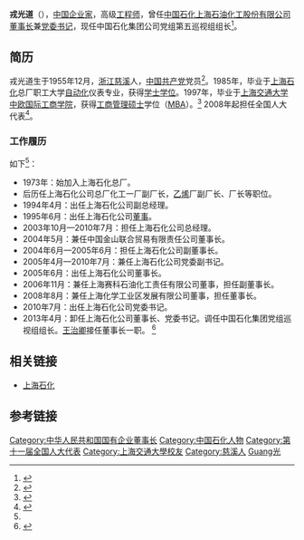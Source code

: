 '''戎光道'''（{{bd|1955年}}），[[中华人民共和国|中国]][[企业家|企业家]]，高级[[工程师|工程师]]，曾任[[上海石化|中国石化上海石油化工股份有限公司]][[董事长|董事长]]兼[[党委书记|党委书记]]，现任中国石化集团公司党组第五巡视组组长<ref>{{cite web|url= http://www.sc.xinhuanet.com/content/2016-01/22/c_1117868229.htm|title= 中石化西南油气田落实巡视整改不打折|access-date= 2016-03-22|archive-url= https://web.archive.org/web/20170305020958/http://www.sc.xinhuanet.com/content/2016-01/22/c_1117868229.htm|archive-date= 2017-03-05|dead-url= yes}}</ref>。

==简历==

戎光道生于1955年12月，[[浙江|浙江]][[慈溪|慈溪]]人，[[中国共产党|中国共产党]]党员<ref name="2011全国两会">{{cite web |url=http://news.eastday.com/c/2011lh/u1a5781135.html |title=戎光道代表资料 |publisher=2011全国两会（十一届全国人大四次会议、全国政协十一届四次会议） |author=来源:中国人大网 |date=2011年3月13日 |accessdate=2011年5月16日 |archive-date=2016年3月4日 |archive-url=https://web.archive.org/web/20160304194050/http://news.eastday.com/c/2011lh/u1a5781135.html |dead-url=no }}</ref>。1985年，毕业于[[上海石化|上海石化]]总厂职工大学[[自动化|自动化]]仪表专业，获得[[学士|学士]][[学位|学位]]。1997年，毕业于[[上海交通大学中欧国际工商学院|上海交通大学中欧国际工商学院]]，获得[[工商管理硕士|工商管理硕士]]学位（[[MBA|MBA]]）。<ref name="上石化">{{cite web |url=http://www.spc.com.cn/cnspc/alllook.php?Cid=101&Dlev=1#02 |title=高层领导 |publisher=[[上海石化|上海石化]] |accessdate=2011年5月16日 |archive-date=2014年3月14日 |archive-url=https://web.archive.org/web/20140314072724/http://www.spc.com.cn/cnspc/alllook.php?Cid=101&Dlev=1#02 |dead-url=yes }}</ref> 2008年起担任全国人大代表<ref>{{cite news|title=全国人大代表信息-戎光道|url= http://210.82.31.1:8084/delegate/viewDelegate.action?dbid=110642|accessdate=2013-04-05|newspaper=全国人大网|archive-url=https://web.archive.org/web/20140314061605/http://www.npc.gov.cn/delegate/viewDelegate.action?dbid=110642|archive-date=2014-03-14|dead-url=yes}}</ref>。

===工作履历===
如下<ref name="上石化"/>：
*1973年：始加入上海石化总厂。
* 后历任上海石化公司总厂化工一厂副厂长，[[乙烯|乙烯]]厂副厂长、厂长等职位。
* 1994年4月：出任上海石化公司副总经理。
* 1995年6月：出任上海石化公司[[董事|董事]]。
* 2003年10月—2010年7月：担任上海石化公司总经理。
* 2004年5月：兼任中国金山联合贸易有限责任公司董事长。
* 2004年6月—2005年6月：担任上海石化公司副董事长。
* 2005年4月—2010年7月：兼任上海石化公司党委副书记。
* 2005年6月：出任上海石化公司董事长。
* 2006年11月：兼任上海赛科石油化工责任有限公司董事，担任副董事长。
* 2008年8月：兼任上海化学工业区发展有限公司董事，担任董事长。
* 2010年7月：出任上海石化公司党委书记。
*2013年4月：卸任上海石化公司董事长、党委书记。调任中国石化集团党组巡视组组长。[[王治卿|王治卿]]接任董事长一职。 <ref>{{cite web|url=http://business.sohu.com/20130422/n373485038.shtml|title=戎光道调任中石化总部任上股改两度被否留憾|access-date=2016-03-22|archive-date=2019-09-15|archive-url=https://web.archive.org/web/20190915033447/http://business.sohu.com/20130422/n373485038.shtml|dead-url=no}}</ref>

==相关链接==
* [[上海石化|上海石化]]

==参考链接==
{{reflist}}

{{DEFAULTSORT:R戎光道}}
[[Category:中华人民共和国国有企业董事长|Category:中华人民共和国国有企业董事长]]
[[Category:中国石化人物|Category:中国石化人物]]
[[Category:第十一届全国人大代表|Category:第十一届全国人大代表]]
[[Category:上海交通大學校友|Category:上海交通大學校友]]
[[Category:慈溪人|Category:慈溪人]]
[[Category:戎姓|Guang光]]